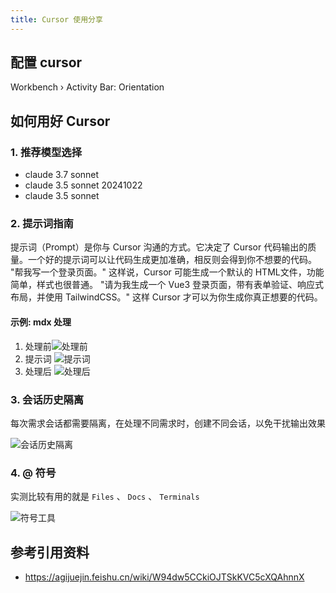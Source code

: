```yaml
---
title: Cursor 使用分享
---
```



## 配置 cursor

Workbench › Activity Bar: Orientation

## 如何用好 Cursor

### 1. 推荐模型选择

- claude 3.7 sonnet
- claude 3.5 sonnet 20241022
- claude 3.5 sonnet

### 2. 提示词指南

<Callout type="info" title="什么是提示词？">
  提示词（Prompt）是你与 Cursor 沟通的方式。它决定了 Cursor
  代码输出的质量。一个好的提示词可以让代码生成更加准确，相反则会得到你不想要的代码。
</Callout>

<Cards>
  <Card title="❌ 不好的提示词" type="error">
    "帮我写一个登录页面。" 
    这样说，Cursor 可能生成一个默认的 HTML文件，功能简单，样式也很普通。
  </Card>

  <Card title="✅ 好的提示词" type="success">
    "请为我生成一个 Vue3 登录页面，带有表单验证、响应式布局，并使用
    TailwindCSS。" 
    这样 Cursor 才可以为你生成你真正想要的代码。
  </Card>
</Cards>

#### 示例: mdx 处理

1. 处理前![处理前](https://pic1.imgdb.cn/item/680f322758cb8da5c8d22361.png)
2. 提示词 ![提示词](https://pic1.imgdb.cn/item/680f330c58cb8da5c8d223b5.png)
3. 处理后 ![处理后](https://pic1.imgdb.cn/item/680f338758cb8da5c8d223ee.png)

### 3. 会话历史隔离

每次需求会话都需要隔离，在处理不同需求时，创建不同会话，以免干扰输出效果

![会话历史隔离](https://pic1.imgdb.cn/item/680f37ea58cb8da5c8d24241.png)

### 4. @ 符号

实测比较有用的就是 `Files` 、 `Docs` 、 `Terminals`

![符号工具](https://pic1.imgdb.cn/item/680f384758cb8da5c8d2450e.png)

## 参考引用资料

- https://agijuejin.feishu.cn/wiki/W94dw5CCkiOJTSkKVC5cXQAhnnX
